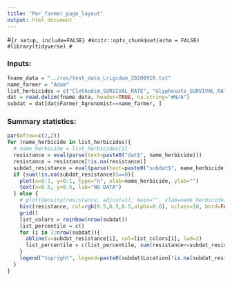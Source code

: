 ```yaml
---
title: "Per_farmer_page_layout"
output: html_document
---
```


#```{r setup, include=FALSE}
#knitr::opts_chunk$set(echo = FALSE)
#library(tidyverse)
#```

### Inputs:
```r
fname_data = "../res/test_data_Lrigidum_20200910.txt"
name_farmer = "Adam"
list_herbicides = c("Clethodim_SURVIVAL_RATE", "Glyphosate_SURVIVAL_RATE", "Sulfometuron_SURVIVAL_RATE", "Terbuthylazine_SURVIVAL_RATE")
dat = read.delim(fname_data, header=TRUE, na.string="#N/A")
subdat = dat[dat$Farmer_Agronomist==name_farmer, ]
```
### Summary statistics:
```r
par(mfrow=c(2,2))
for (name_herbicide in list_herbicides){
  # name_herbicide = list_herbicides[3]
  resistance = eval(parse(text=paste0("dat$", name_herbicide)))
  resistance = resistance[!is.na(resistance)]
  subdat_resistance = eval(parse(text=paste0("subdat$", name_herbicide)))
  if (sum(!is.na(subdat_resistance))==0){
    plot(x=0:1, y=0:1, type="n", xlab=name_herbicide, ylab="")
    text(x=0.5, y=0.5, lab="NO DATA")
  } else {
    # plot(density(resistance, adjust=1), main="", xlab=name_herbicide)
    hist(resistance, col=rgb(0.5,0.5,0.5,alpha=0.6), nclass=10, bord=FALSE, main="", xlab=name_herbicide)
    grid()
    list_colors = rainbow(nrow(subdat))
    list_percentile = c()
    for (i in 1:nrow(subdat)){
      abline(v=subdat_resistance[i], col=list_colors[i], lwd=2)
      list_percentile = c(list_percentile, sum(resistance<=subdat_resistance[i])/length(resistance))
    }
    legend("topright", legend=paste0(subdat$Location[!is.na(subdat_resistance)], " (percentile=", round(list_percentile[!is.na(subdat_resistance)]*100), "%)"), col=list_colors[!is.na(subdat_resistance)], lwd=2)
  }
}
```
